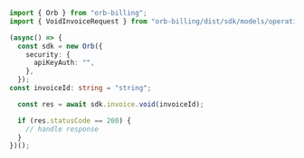 ```typescript Void.ts
import { Orb } from "orb-billing";
import { VoidInvoiceRequest } from "orb-billing/dist/sdk/models/operations";

(async() => {
  const sdk = new Orb({
    security: {
      apiKeyAuth: "",
    },
  });
const invoiceId: string = "string";

  const res = await sdk.invoice.void(invoiceId);

  if (res.statusCode == 200) {
    // handle response
  }
})();
```
